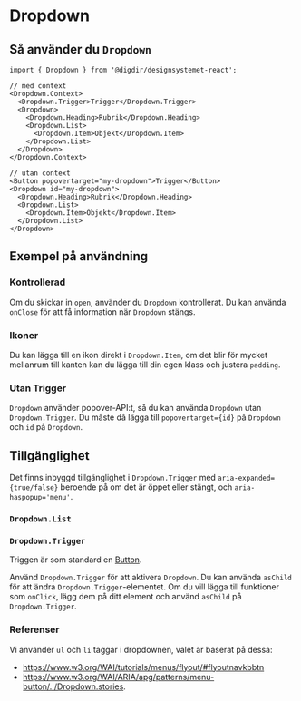 


<Meta of={DropdownStories} />

# Dropdown

<Primary />
<Controls />

## Så använder du `Dropdown`

```tsx
import { Dropdown } from '@digdir/designsystemet-react';

// med context
<Dropdown.Context>
  <Dropdown.Trigger>Trigger</Dropdown.Trigger>
  <Dropdown>
    <Dropdown.Heading>Rubrik</Dropdown.Heading>
    <Dropdown.List>
      <Dropdown.Item>Objekt</Dropdown.Item>
    </Dropdown.List>
  </Dropdown>
</Dropdown.Context>

// utan context
<Button popovertarget="my-dropdown">Trigger</Button>
<Dropdown id="my-dropdown">
  <Dropdown.Heading>Rubrik</Dropdown.Heading>
  <Dropdown.List>
    <Dropdown.Item>Objekt</Dropdown.Item>
  </Dropdown.List>
</Dropdown>
```

## Exempel på användning

### Kontrollerad

Om du skickar in `open`, använder du `Dropdown` kontrollerat. Du kan använda `onClose` för att få information när `Dropdown` stängs.

<Canvas of={DropdownStories.Controlled} />

### Ikoner

Du kan lägga till en ikon direkt i `Dropdown.Item`, om det blir för mycket mellanrum till kanten kan du lägga till din egen klass och justera `padding`.

<Canvas of={DropdownStories.Icons} />

### Utan Trigger

`Dropdown` använder popover-API:t, så du kan använda `Dropdown` utan `Dropdown.Trigger`.
Du måste då lägga till `popovertarget={id}` på `Dropdown` och `id` på `Dropdown`.

<Canvas of={DropdownStories.WithoutTrigger} />

## Tillgänglighet

Det finns inbyggd tillgänglighet i `Dropdown.Trigger` med `aria-expanded={true/false}` beroende på om det är öppet eller stängt, och `aria-haspopup='menu'`.

### `Dropdown.List`

<ArgTypes of={Dropdown.List} />

### `Dropdown.Trigger`

Triggen är som standard en [Button](/docs/komponenter-button--docs).

Använd `Dropdown.Trigger` för att aktivera `Dropdown`. Du kan använda `asChild` för att ändra `Dropdown.Trigger`-elementet.
Om du vill lägga till funktioner som `onClick`, lägg dem på ditt element och använd `asChild` på `Dropdown.Trigger`.

### Referenser

Vi använder `ul` och `li` taggar i dropdownen, valet är baserat på dessa:

- https://www.w3.org/WAI/tutorials/menus/flyout/#flyoutnavkbbtn
- https://www.w3.org/WAI/ARIA/apg/patterns/menu-button/../Dropdown.stories.